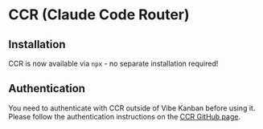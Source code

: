 # CCR (Claude Code Router)

## Installation

CCR is now available via `npx` - no separate installation required!

## Authentication

You need to authenticate with CCR outside of Vibe Kanban before using it. Please follow the authentication instructions on the [CCR GitHub page](https://github.com/musistudio/claude-code-router).
